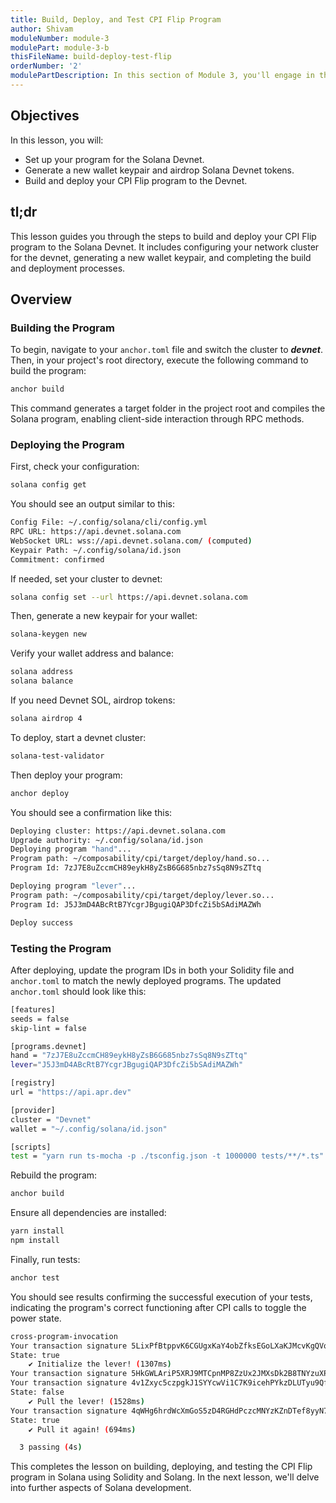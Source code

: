 ```yaml
---
title: Build, Deploy, and Test CPI Flip Program
author: Shivam
moduleNumber: module-3
modulePart: module-3-b
thisFileName: build-deploy-test-flip
orderNumber: '2'
modulePartDescription: In this section of Module 3, you'll engage in the practical development of a flip program, harnessing cross-program invocation techniques in Solana using Solidity. The process encompasses creating an interface in Solidity, writing tests in `TypeScript`, and ultimately building, deploying, and testing the flip program.
---
```


## Objectives

In this lesson, you will:

- Set up your program for the Solana Devnet.
- Generate a new wallet keypair and airdrop Solana Devnet tokens.
- Build and deploy your CPI Flip program to the Devnet.

## tl;dr

This lesson guides you through the steps to build and deploy your CPI Flip program to the Solana Devnet. It includes configuring your network cluster for the devnet, generating a new wallet keypair, and completing the build and deployment processes.

## Overview

### Building the Program

To begin, navigate to your `anchor.toml` file and switch the cluster to ***devnet***. Then, in your project's root directory, execute the following command to build the program:

```bash
anchor build
```

This command generates a target folder in the project root and compiles the Solana program, enabling client-side interaction through RPC methods.

### Deploying the Program

First, check your configuration:

```bash
solana config get
```

You should see an output similar to this:

```bash
Config File: ~/.config/solana/cli/config.yml
RPC URL: https://api.devnet.solana.com
WebSocket URL: wss://api.devnet.solana.com/ (computed)
Keypair Path: ~/.config/solana/id.json
Commitment: confirmed
```

If needed, set your cluster to devnet:

```bash
solana config set --url https://api.devnet.solana.com
```

Then, generate a new keypair for your wallet:

```bash
solana-keygen new
```

Verify your wallet address and balance:

```bash
solana address
solana balance
```

If you need Devnet SOL, airdrop tokens:

```bash
solana airdrop 4
```

To deploy, start a devnet cluster:

```bash
solana-test-validator
```

Then deploy your program:

```bash
anchor deploy
```

You should see a confirmation like this:

```bash
Deploying cluster: https://api.devnet.solana.com
Upgrade authority: ~/.config/solana/id.json
Deploying program "hand"...
Program path: ~/composability/cpi/target/deploy/hand.so...
Program Id: 7zJ7E8uZccmCH89eykH8yZsB6G685nbz7sSq8N9sZTtq

Deploying program "lever"...
Program path: ~/composability/cpi/target/deploy/lever.so...
Program Id: J5J3mD4ABcRtB7YcgrJBgugiQAP3DfcZi5bSAdiMAZWh

Deploy success
```

### Testing the Program

After deploying, update the program IDs in both your Solidity file and `anchor.toml` to match the newly deployed programs. The updated `anchor.toml` should look like this:

```bash
[features]
seeds = false
skip-lint = false

[programs.devnet]
hand = "7zJ7E8uZccmCH89eykH8yZsB6G685nbz7sSq8N9sZTtq"
lever="J5J3mD4ABcRtB7YcgrJBgugiQAP3DfcZi5bSAdiMAZWh"

[registry]
url = "https://api.apr.dev"

[provider]
cluster = "Devnet"
wallet = "~/.config/solana/id.json"

[scripts]
test = "yarn run ts-mocha -p ./tsconfig.json -t 1000000 tests/**/*.ts"
```

Rebuild the program:

```bash
anchor build
```

Ensure all dependencies are installed:

```bash
yarn install
npm install
```

Finally, run tests:

```bash
anchor test
```

You should see results confirming the successful execution of your tests, indicating the program's correct functioning after CPI calls to toggle the power state.

```bash
cross-program-invocation
Your transaction signature 5LixPfBtppvK6CGUgxKaY4obZfksEGoLXaKJMcvKgQVqcAir91oc1NHc8SCJ9MTbt4U9jvBHgQJPEQxwgkbqSXQv
State: true
    ✔ Initialize the lever! (1307ms)
Your transaction signature 5HkGWLAriP5XRJ9MTCpnMP8ZzUx2JMXsDk2B8TNYzuXPm4Wng1BwfaDMsUwiXqHjSVA683DA9YWuWVUKNvN4hyDV
Your transaction signature 4v1Zxyc5czpgkJ1SYYcwVi1C7K9icehPYkzDLUTyu9QfenaYqRnnkzVfX5Hyw6LXvA5kcdZEaiDsVx6o1hyNJx6x
State: false
    ✔ Pull the lever! (1528ms)
Your transaction signature 4qWHg6hrdWcXmGoS5zD4RGHdPczcMNYzKZnDTef8yyN7RNJj5Spj1ULG2ii6wBgf4pSczZNd3bApxedDQCKhSFhW
State: true
    ✔ Pull it again! (694ms)

  3 passing (4s)
```

This completes the lesson on building, deploying, and testing the CPI Flip program in Solana using Solidity and Solang. In the next lesson, we'll delve into further aspects of Solana development.
